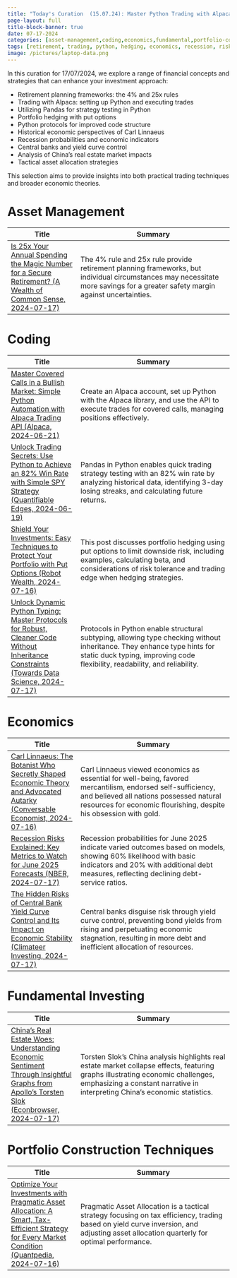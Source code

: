 ```yaml
---
title: "Today's Curation  (15.07.24): Master Python Trading with Alpaca, Retirement Strategies, & Managing Risks with Options"
page-layout: full
title-block-banner: true
date: 07-17-2024
categories: [asset-management,coding,economics,fundamental,portfolio-construction]
tags: [retirement, trading, python, hedging, economics, recession, risk, allocation, strategies, analysis]
image: /pictures/laptop-data.png
---
```


In this curation for 17/07/2024, we explore a range of financial concepts and strategies that can enhance your investment approach:

- Retirement planning frameworks: the 4% and 25x rules
- Trading with Alpaca: setting up Python and executing trades
- Utilizing Pandas for strategy testing in Python
- Portfolio hedging with put options 
- Python protocols for improved code structure 
- Historical economic perspectives of Carl Linnaeus 
- Recession probabilities and economic indicators 
- Central banks and yield curve control 
- Analysis of China's real estate market impacts 
- Tactical asset allocation strategies 

This selection aims to provide insights into both practical trading techniques and broader economic theories.



# Asset Management
| Title | Summary |
|-----|-----------|
| [Is 25x Your Annual Spending the Magic Number for a Secure Retirement? (A Wealth of Common Sense, 2024-07-17)](https://awealthofcommonsense.com/2024/07/how-much-money-you-need-for-retirement/)   | The 4% rule and 25x rule provide retirement planning frameworks, but individual circumstances may necessitate more savings for a greater safety margin against uncertainties. |

# Coding
| Title | Summary |
|-----|-----------|
| [Master Covered Calls in a Bullish Market: Simple Python Automation with Alpaca Trading API (Alpaca, 2024-06-21)](https://pyquantnews.com/the-pyquant-newsletter/how-to-trade-a-covered-call-with-alpaca)   | Create an Alpaca account, set up Python with the Alpaca library, and use the API to execute trades for covered calls, managing positions effectively. |
| [Unlock Trading Secrets: Use Python to Achieve an 82% Win Rate with Simple SPY Strategy (Quantifiable Edges, 2024-06-19)](https://pyquantnews.com/the-pyquant-newsletter/quickly-make-a-trading-strategy-with-a-82-win-rate)   | Pandas in Python enables quick trading strategy testing with an 82% win rate by analyzing historical data, identifying 3-day losing streaks, and calculating future returns. |
| [Shield Your Investments: Easy Techniques to Protect Your Portfolio with Put Options (Robot Wealth, 2024-07-16)](https://robotwealth.com/portfolio-hedging-with-put-options/)   | This post discusses portfolio hedging using put options to limit downside risk, including examples, calculating beta, and considerations of risk tolerance and trading edge when hedging strategies. |
| [Unlock Dynamic Python Typing: Master Protocols for Robust, Cleaner Code Without Inheritance Constraints (Towards Data Science, 2024-07-17)](https://realpython.com/python-protocol/)   | Protocols in Python enable structural subtyping, allowing type checking without inheritance. They enhance type hints for static duck typing, improving code flexibility, readability, and reliability. |

# Economics
| Title | Summary |
|-----|-----------|
| [Carl Linnaeus: The Botanist Who Secretly Shaped Economic Theory and Advocated Autarky (Conversable Economist, 2024-07-16)](https://conversableeconomist.com/2024/07/16/unexpected-economist-carl-linnaeus-on-economic-theory/)   | Carl Linnaeus viewed economics as essential for well-being, favored mercantilism, endorsed self-sufficiency, and believed all nations possessed natural resources for economic flourishing, despite his obsession with gold. |
| [Recession Risks Explained: Key Metrics to Watch for June 2025 Forecasts (NBER, 2024-07-17)](https://econbrowser.com/archives/2024/07/recession-probabilities-for-june-2025)   | Recession probabilities for June 2025 indicate varied outcomes based on models, showing 60% likelihood with basic indicators and 20% with additional debt measures, reflecting declining debt-service ratios. |
| [The Hidden Risks of Central Bank Yield Curve Control and Its Impact on Economic Stability (Climateer Investing, 2024-07-17)](http://climateerinvest.blogspot.com/2024/07/yield-curve-control-means-party-can.html)   | Central banks disguise risk through yield curve control, preventing bond yields from rising and perpetuating economic stagnation, resulting in more debt and inefficient allocation of resources. |

# Fundamental Investing
| Title | Summary |
|-----|-----------|
| [China's Real Estate Woes: Understanding Economic Sentiment Through Insightful Graphs from Apollo's Torsten Slok (Econbrowser, 2024-07-17)](https://econbrowser.com/archives/2024/07/china-economic-sentiment)   | Torsten Slok's China analysis highlights real estate market collapse effects, featuring graphs illustrating economic challenges, emphasizing a constant narrative in interpreting China's economic statistics. |

# Portfolio Construction Techniques
| Title | Summary |
|-----|-----------|
| [Optimize Your Investments with Pragmatic Asset Allocation: A Smart, Tax-Efficient Strategy for Every Market Condition (Quantpedia, 2024-07-16)](https://allocatesmartly.com/pragmatic-asset-allocation-from-vojtko-and-javorska-of-quantpedia/)   | Pragmatic Asset Allocation is a tactical strategy focusing on tax efficiency, trading based on yield curve inversion, and adjusting asset allocation quarterly for optimal performance. |

